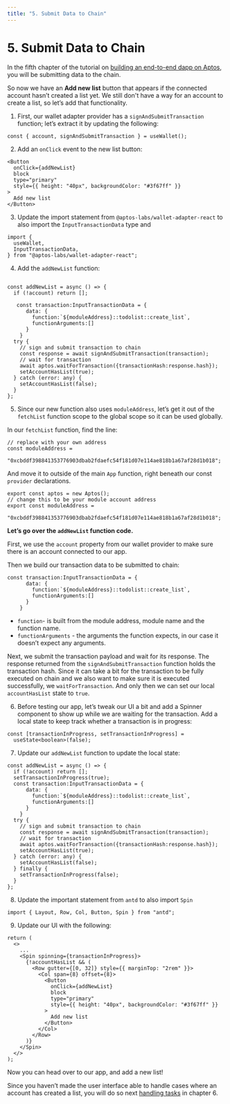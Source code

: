 ```yaml
---
title: "5. Submit Data to Chain"
---
```




# 5. Submit Data to Chain

In the fifth chapter of the tutorial on [building an end-to-end dapp on Aptos](../build-e2e-dapp.mdx), you will be submitting data to the chain.

So now we have an **Add new list** button that appears if the connected account hasn’t created a list yet. We still don't have a way for an account to create a list, so let’s add that functionality.

1. First, our wallet adapter provider has a `signAndSubmitTransaction` function; let’s extract it by updating the following:

```tsx filename="App.tsx"
const { account, signAndSubmitTransaction } = useWallet();
```

2. Add an `onClick` event to the new list button:

```tsx filename="App.tsx"
<Button
  onClick={addNewList}
  block
  type="primary"
  style={{ height: "40px", backgroundColor: "#3f67ff" }}
>
  Add new list
</Button>
```

3. Update the import statement from `@aptos-labs/wallet-adapter-react` to also import the `InputTransactionData` type and

```tsx filename="App.tsx"
import {
  useWallet,
  InputTransactionData,
} from "@aptos-labs/wallet-adapter-react";
```

4. Add the `addNewList` function:

```tsx filename="App.tsx"

const addNewList = async () => {
  if (!account) return [];

   const transaction:InputTransactionData = {
      data: {
        function:`${moduleAddress}::todolist::create_list`,
        functionArguments:[]
      }
    }
  try {
    // sign and submit transaction to chain
    const response = await signAndSubmitTransaction(transaction);
    // wait for transaction
    await aptos.waitForTransaction({transactionHash:response.hash});
    setAccountHasList(true);
  } catch (error: any) {
    setAccountHasList(false);
  }
};
```

5. Since our new function also uses `moduleAddress`, let’s get it out of the `fetchList` function scope to the global scope so it can be used globally.

In our `fetchList` function, find the line:

```tsx filename="App.tsx"
// replace with your own address
const moduleAddress =
  "0xcbddf398841353776903dbab2fdaefc54f181d07e114ae818b1a67af28d1b018";
```

And move it to outside of the main `App` function, right beneath our const `provider` declarations.

```tsx filename="App.tsx"
export const aptos = new Aptos();
// change this to be your module account address
export const moduleAddress =
  "0xcbddf398841353776903dbab2fdaefc54f181d07e114ae818b1a67af28d1b018";
```

**Let’s go over the `addNewList` function code.**

First, we use the `account` property from our wallet provider to make sure there is an account connected to our app.

Then we build our transaction data to be submitted to chain:

```tsx filename="App.tsx"
const transaction:InputTransactionData = {
      data: {
        function:`${moduleAddress}::todolist::create_list`,
        functionArguments:[]
      }
    }
```

- `function`- is built from the module address, module name and the function name.
- `functionArguments` - the arguments the function expects, in our case it doesn’t expect any arguments.

Next, we submit the transaction payload and wait for its response. The response returned from the `signAndSubmitTransaction` function holds the transaction hash. Since it can take a bit for the transaction to be fully executed on chain and we also want to make sure it is executed successfully, we `waitForTransaction`. And only then we can set our local `accountHasList` state to `true`.

6. Before testing our app, let’s tweak our UI a bit and add a Spinner component to show up while we are waiting for the transaction.
   Add a local state to keep track whether a transaction is in progress:

```tsx filename="App.tsx"
const [transactionInProgress, setTransactionInProgress] =
  useState<boolean>(false);
```

7. Update our `addNewList` function to update the local state:

```tsx filename="App.tsx"
const addNewList = async () => {
  if (!account) return [];
  setTransactionInProgress(true);
  const transaction:InputTransactionData = {
      data: {
        function:`${moduleAddress}::todolist::create_list`,
        functionArguments:[]
      }
    }
  try {
    // sign and submit transaction to chain
    const response = await signAndSubmitTransaction(transaction);
    // wait for transaction
    await aptos.waitForTransaction({transactionHash:response.hash});
    setAccountHasList(true);
  } catch (error: any) {
    setAccountHasList(false);
  } finally {
    setTransactionInProgress(false);
  }
};
```

8. Update the important statement from `antd` to also import `Spin`

```tsx filename="App.tsx"
import { Layout, Row, Col, Button, Spin } from "antd";
```

9. Update our UI with the following:

```tsx filename="App.tsx"
return (
  <>
    ...
    <Spin spinning={transactionInProgress}>
      {!accountHasList && (
        <Row gutter={[0, 32]} style={{ marginTop: "2rem" }}>
          <Col span={8} offset={8}>
            <Button
              onClick={addNewList}
              block
              type="primary"
              style={{ height: "40px", backgroundColor: "#3f67ff" }}
            >
              Add new list
            </Button>
          </Col>
        </Row>
      )}
    </Spin>
  </>
);
```

Now you can head over to our app, and add a new list!

Since you haven’t made the user interface able to handle cases where an account has created a list, you will do so next [handling tasks](6-handle-tasks.mdx) in chapter 6.
